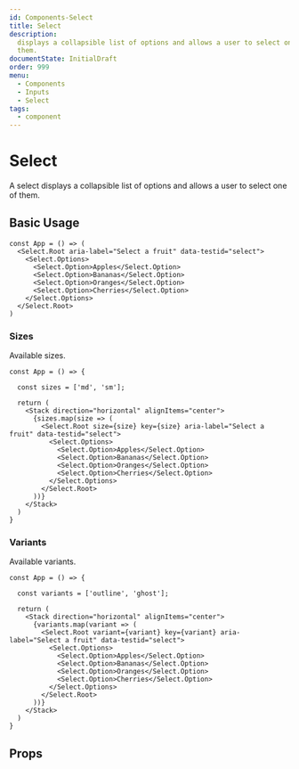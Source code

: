 ```yaml
---
id: Components-Select
title: Select
description:
  displays a collapsible list of options and allows a user to select one of
  them.
documentState: InitialDraft
order: 999
menu:
  - Components
  - Inputs
  - Select
tags:
  - component
---
```


# Select

A select displays a collapsible list of options and allows a user to select one
of them.

## Basic Usage

```jsx-live
const App = () => (
  <Select.Root aria-label="Select a fruit" data-testid="select">
    <Select.Options>
      <Select.Option>Apples</Select.Option>
      <Select.Option>Bananas</Select.Option>
      <Select.Option>Oranges</Select.Option>
      <Select.Option>Cherries</Select.Option>
    </Select.Options>
  </Select.Root>
)
```

### Sizes

Available sizes.

```jsx-live
const App = () => {

  const sizes = ['md', 'sm'];

  return (
    <Stack direction="horizontal" alignItems="center">
      {sizes.map(size => (
        <Select.Root size={size} key={size} aria-label="Select a fruit" data-testid="select">
          <Select.Options>
            <Select.Option>Apples</Select.Option>
            <Select.Option>Bananas</Select.Option>
            <Select.Option>Oranges</Select.Option>
            <Select.Option>Cherries</Select.Option>
          </Select.Options>
        </Select.Root>
      ))}
    </Stack>
  )
}
```

### Variants

Available variants.

```jsx-live
const App = () => {

  const variants = ['outline', 'ghost'];

  return (
    <Stack direction="horizontal" alignItems="center">
      {variants.map(variant => (
        <Select.Root variant={variant} key={variant} aria-label="Select a fruit" data-testid="select">
          <Select.Options>
            <Select.Option>Apples</Select.Option>
            <Select.Option>Bananas</Select.Option>
            <Select.Option>Oranges</Select.Option>
            <Select.Option>Cherries</Select.Option>
          </Select.Options>
        </Select.Root>
      ))}
    </Stack>
  )
}
```

## Props

<PropTables
  root="Select"
  ids="SelectRoot, SelectOptions, SelectOptionGroup, SelectOption"
/>
